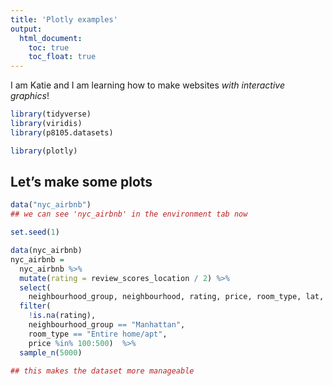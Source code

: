 ```yaml
---
title: 'Plotly examples'
output: 
  html_document:
    toc: true
    toc_float: true 
---
```


I am Katie and I am learning how to make websites _with interactive graphics_! 

```r
library(tidyverse)
library(viridis)
library(p8105.datasets)

library(plotly)
```

## Let's make some plots

```r
data("nyc_airbnb")
## we can see 'nyc_airbnb' in the environment tab now 
```



```r
set.seed(1)

data(nyc_airbnb)
nyc_airbnb = 
  nyc_airbnb %>% 
  mutate(rating = review_scores_location / 2) %>%
  select(
    neighbourhood_group, neighbourhood, rating, price, room_type, lat, long) %>%
  filter(
    !is.na(rating), 
    neighbourhood_group == "Manhattan",
    room_type == "Entire home/apt",
    price %in% 100:500)  %>% 
  sample_n(5000)

## this makes the dataset more manageable 
```

```r

```



